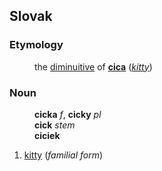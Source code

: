 ==Slovak==
===Etymology===
:the [[diminuitive]] of '''[[cica#Slovak|cica]]''' (''[[kitty]]'')
===Noun===
:'''cicka''' ''f'', '''cicky''' ''pl''
:'''cick''' ''stem''
:'''ciciek''' ''{{genpl}}''
:{{decpat}} {{zena}}
# [[kitty]] (''familial form'')